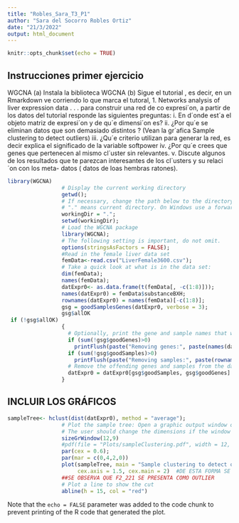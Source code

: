 ---
title: "Robles_Sara_T3_P1"
author: "Sara del Socorro Robles Ortiz"
date: "21/3/2022"
output: html_document
---

```{r setup, include=FALSE}
knitr::opts_chunk$set(echo = TRUE)
```

## Instrucciones primer ejercicio 

WGCNA
(a) Instala la biblioteca WGCNA
(b) Sigue el tutorial , es decir, en un Rmarkdown ve corriendo lo que marca el tutoral, 1.
Networks analysis of liver expression data . . . para construir una red de co expresi´on,
a partir de los datos del tutorial responde las siguientes preguntas:
i. En d´onde est´a el objeto matriz de expresi´on y de qu´e dimensi´on es?
ii. ¿Por qu´e se eliminan datos que son demasiado distintos ? (Vean la gr´afica Sample
clustering to detect outliers)
iii. ¿Qu´e criterio utilizan para generar la red, es decir explica el significado de la
variable softpower
iv. ¿Por qu´e crees que genes que pertenecen al mismo cl´uster sin relevantes.
v. Discute algunos de los resultados que te parezcan interesantes de los cl´usters y su
relaci´on con los meta- datos ( datos de loas hembras ratones).

```{r }
library(WGCNA)                 
                 # Display the current working directory
                 getwd();
                 # If necessary, change the path below to the directory where the data files are stored. 
                 # "." means current directory. On Windows use a forward slash / instead of the usual \.
                 workingDir = ".";
                 setwd(workingDir); 
                 # Load the WGCNA package
                 library(WGCNA);
                 # The following setting is important, do not omit.
                 options(stringsAsFactors = FALSE);
                 #Read in the female liver data set
                 femData<-read.csv("LiverFemale3600.csv");
                 # Take a quick look at what is in the data set:
                 dim(femData);
                 names(femData);
                 datExpr0<- as.data.frame(t(femData[, -c(1:8)]));
                 names(datExpr0) = femData$substanceBXH;
                 rownames(datExpr0) = names(femData)[-c(1:8)];                 
                 gsg = goodSamplesGenes(datExpr0, verbose = 3);
                 gsg$allOK
 if (!gsg$allOK)
                 {
                   # Optionally, print the gene and sample names that were removed:
                   if (sum(!gsg$goodGenes)>0) 
                     printFlush(paste("Removing genes:", paste(names(datExpr0)[!gsg$goodGenes], collapse = ", ")));
                   if (sum(!gsg$goodSamples)>0) 
                     printFlush(paste("Removing samples:", paste(rownames(datExpr0)[!gsg$goodSamples], collapse = ", ")));
                   # Remove the offending genes and samples from the data:
                   datExpr0 = datExpr0[gsg$goodSamples, gsg$goodGenes]
                 }
```

## INCLUIR LOS GRÁFICOS 



```{r}
sampleTree<- hclust(dist(datExpr0), method = "average");
                 # Plot the sample tree: Open a graphic output window of size 12 by 9 inches
                 # The user should change the dimensions if the window is too large or too small.
                 sizeGrWindow(12,9)
                 #pdf(file = "Plots/sampleClustering.pdf", width = 12, height = 9);
                 par(cex = 0.6);
                 par(mar = c(0,4,2,0))
                 plot(sampleTree, main = "Sample clustering to detect outliers", sub="", xlab="", cex.lab = 1.5, 
                      cex.axis = 1.5, cex.main = 2)  #DE ESTA FORMA SE DETECTAN LOS OUTLIERS 
                 ##SE OBSERVA QUE F2_221 SE PRESENTA COMO OUTLIER 
                 # Plot a line to show the cut
                 abline(h = 15, col = "red")

```

Note that the `echo = FALSE` parameter was added to the code chunk to prevent printing of the R code that generated the plot.
